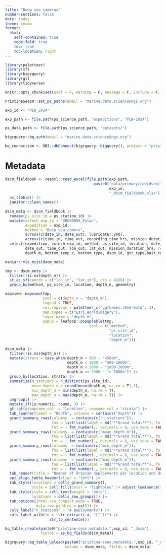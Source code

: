 ```yaml
---
title: "Deep sea cameras"
number-sections: false
date: today
theme: cosmo
format: 
  html:
    self-contained: true
    code-fold: true
    toc: true
    toc-location: right
---
```


```r
library(paletteer)
library(sf)
library(bigrquery)
library(gt)
library(tidyverse)

knitr::opts_chunk$set(eval = F, warning = F, message = F, include = F, echo = F)

PristineSeasR::set_ps_paths(email = "marine.data.science@ngs.org")

exp_id <- "PLW_2024"

exp_path <- file.path(ps_science_path, "expeditions", "PLW-2024")

ps_data_path <- file.path(ps_science_path, "datasets/")

bigrquery::bq_auth(email = "marine.data.science@ngs.org")

bq_connection <- DBI::dbConnect(bigrquery::bigquery(), project = "pristine-seas")
```

# Metadata

```r
dscm_fieldbook <- readxl::read_excel(file.path(exp_path, 
                                        paste0("data/primary/raw/dscm/",
                                               exp_id,
                                               "_dscm_fieldbook.xlsx"))) |> 
  as_tibble() |> 
  janitor::clean_names()
  
dscm_meta <- dscm_fieldbook |>  
  rename(ps_site_id = ps_station_id) |> 
  mutate(extech_exp_id = "DOEX0096_Palau",
         expedition = exp_id, 
         method = "Deep sea camera",
         across(c(date_in, date_out), lubridate::ymd),
         across(c(time_in, time_out, recording_time_hrs, mission_duration_hrs), hms::as_hms)) |> 
  select(expedition, extech_exp_id, method, ps_site_id, location, date_in, time_in, lon_in, lat_in,  
         date_out, time_out, lon_out, lat_out, mission_duration_hrs, recording_time = recording_time_hrs,
         depth_m, bottom_temp_c, bottom_type, dscm_id, gtr_type,bait_type, bait_kg, team_lead, notes, highlights)
```

```r
naniar::vis_miss(dscm_meta)
```

```r
tmp <- dscm_meta |> 
  filter(!is.na(depth_m)) |> 
  st_as_sf(coords = c("lon_in", "lat_in"), crs = 4326) |> 
  group_by(method, ps_site_id, location, depth_m, geometry) 

mapview::mapview(tmp,
                 zcol = c(depth_m = "depth_m"), 
                 legend = TRUE,
                 col.regions = paletteer_c("ggthemes::Red-Gold", 3),
                 map.types = c("Esri.WorldImagery"),
                 layer.name = "depth_m",
                 popup = leafpop::popupTable(tmp,
                                      zcol = c("method",
                                               "ps_site_id",
                                               "location",
                                               "depth_m")))
```

```r
dscm_meta |> 
  filter(!is.na(depth_m)) |> 
  mutate(strata = case_when(depth_m < 500 ~ "<500m",
                            depth_m < 1000 ~ "500-1000m",
                            depth_m < 2000 ~ "1000-2000m",
                            depth_m >= 2000 ~ "> 2000m")) |> 
  group_by(location, strata) |> 
  summarize(n_stations = n_distinct(ps_site_id),
            mean_depth_m = round(mean(depth_m, na.rm = T),1),
            min_depth_m = min(depth_m, na.rm = T),
            max_depth_m = max(depth_m, na.rm = T)) |> 
  ungroup() |> 
  mutate_if(is.numeric, round, 3) |> 
  gt::gt(groupname_col  = "location", rowname_col = "strata") |> 
  tab_spanner(label = "Depth", columns = contains("depth")) |> 
  grand_summary_rows(columns  = contains(c("n_stations")),
                     fns = list(list(label = md("**Grand total**"), fn = "sum")),
                     fmt = ~ fmt_number(., decimals = 0, use_seps = FALSE)) |> 
  grand_summary_rows(columns  = contains(c("mean_depth_m")),
                     fns = list(list(label = md("**Grand total**"), fn = "mean")),
                     fmt = ~ fmt_number(., decimals = 0, use_seps = FALSE)) |> 
  grand_summary_rows(columns  = contains(c("min_depth_m")),
                     fns = list(list(label = md("**Grand total**"), fn = "min")),
                     fmt = ~ fmt_number(., decimals = 0, use_seps = FALSE)) |> 
  grand_summary_rows(columns  = contains(c("max_depth_m")),
                     fns = list(list(label = md("**Grand total**"), fn = "max")),
                     fmt = ~ fmt_number(., decimals = 0, use_seps = FALSE)) |> 
  tab_header(title = "Number of dropcam deployments per location and depth") |> 
  opt_align_table_header(align = "left") |> 
  tab_style(locations = cells_grand_summary(),
            style = cell_fill(color = "lightblue" |> adjust_luminance(steps = +2))) |> 
  tab_style(style = cell_text(weight = "bold"),
            locations = cells_row_groups()) |> 
  tab_options(ihtml.use_compact_mode = TRUE,
              data_row.padding = px(5)) |> 
  cols_label("n_stations" ~ "# Deployments") |> 
  cols_label_with(fn = ~str_extract(.x, "[^_]+") |> 
                    str_to_sentence()) 
```


```r
bq_table_create(paste0("pristine-seas.metadata.",exp_id, "_dscm"), 
                fields = as_bq_fields(dscm_meta))

bigrquery::bq_table_upload(paste0("pristine-seas.metadata.",exp_id, "_dscm"), 
                           values = dscm_meta, fields = dscm_meta)
```

